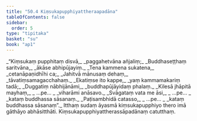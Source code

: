 ```yaml
---
title: "50.4 Kiṃsukapupphiyattheraapadāna"
tableOfContents: false
sidebar:
  order: 5
type: "tipitaka"
basket: "su"
book: "ap1"
---
```



<DynamicBreadcrumb />

<Division number="25" book="ap1">

<Paragraph number="6460" type="verses" book="ap1">
_“Kiṃsukaṃ pupphitaṃ disvā,_  
_paggahetvāna añjaliṃ;_  
_Buddhaseṭṭhaṃ saritvāna,_  
_ākāse abhipūjayiṃ._  

</Paragraph>

</Division>
<Division number="26" book="ap1">

<Paragraph number="6461" type="verses" book="ap1">
_Tena kammena sukatena,_  
_cetanāpaṇidhīhi ca;_  
_Jahitvā mānusaṃ dehaṃ,_  
_tāvatiṃsamagacchahaṃ._  

</Paragraph>

</Division>
<Division number="27" book="ap1">

<Paragraph number="6462" type="verses" book="ap1">
_Ekatiṃse ito kappe,_  
_yaṃ kammamakariṃ tadā;_  
_Duggatiṃ nābhijānāmi,_  
_buddhapūjāyidaṃ phalaṃ._  

</Paragraph>

</Division>
<Division number="28" book="ap1">

<Paragraph number="6463" type="verses" book="ap1">
_Kilesā jhāpitā mayhaṃ,_  
_ …pe… _  
_viharāmi anāsavo._  

</Paragraph>

</Division>
<Division number="29" book="ap1">

<Paragraph number="6464" type="verses" book="ap1">
_Svāgataṃ vata me āsi,_  
_ …pe… _  
_kataṃ buddhassa sāsanaṃ._  

</Paragraph>

</Division>
<Division number="30" book="ap1">

<Paragraph number="6465" type="verses" book="ap1">
_Paṭisambhidā catasso,_  
_ …pe… _  
_kataṃ buddhassa sāsanaṃ”._  

</Paragraph>

<Paragraph number="6466" book="ap1">
Itthaṃ sudaṃ āyasmā kiṃsukapupphiyo thero imā gāthāyo abhāsitthāti.

</Paragraph>
</Division>

<Paragraph number="6467" type="center" book="ap1">
Kiṃsukapupphiyattherassāpadānaṃ catutthaṃ.
</Paragraph>